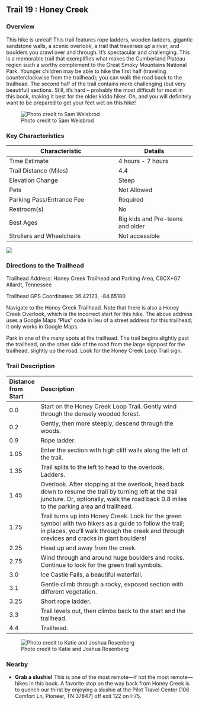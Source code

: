 ## Trail 19 : Honey Creek

### Overview

This hike is unreal! This trail features rope ladders, wooden ladders, gigantic sandstone walls, a scenic overlook, a trail that traverses *up* a river, and boulders you crawl over and through. It's spectacular and challenging. This is a memorable trail that exemplifies what makes the Cumberland Plateau region such a worthy complement to the Great Smoky Mountains National Park. Younger children may be able to hike the first half (traveling counterclockwise from the trailhead); you can walk the road back to the trailhead. The second half of the trail contains more challenging (but very beautiful) sections. Still, it's hard – probably the most difficult for most in this book, making it best for the older kiddo hiker. Oh, and you will definitely want to be prepared to get your feet wet on this hike!

![Photo credit to Sam Weisbrod](img/trail-19-figure-01.jpg)

### Key Characteristics

| **Characteristic**        | **Details**       |
|---------------------------|-------------------|
| Time Estimate             | 4 hours - 7 hours |
| Trail Distance (Miles)    | 4.4               |
| Elevation Change          | Steep             |
| Pets                      | Not Allowed       |
| Parking Pass/Entrance Fee | Required          |
| Restroom(s)               | No                |
| Best Ages                 | Big kids and Pre-teens and older                  |
| Strollers and Wheelchairs | Not accessible                  |

![](maps/trail-19-map.jpeg)

### Directions to the Trailhead

Trailhead Address: Honey Creek Trailhead and Parking Area, C8CX+G7 Allardt, Tennessee

Trailhead GPS Coordinates: 36.42123, -84.65180

Navigate to the Honey Creek Trailhead. Note that there is also a Honey Creek Overlook, which is the incorrect start for this hike. The above address uses a Google Maps "Plus" code in lieu of a street address for this trailhead; it only works in Google Maps.

Park in one of the many spots at the trailhead. The trail begins slightly past the trailhead, on the other side of the road from the large signpost for the trailhead, slightly up the road. Look for the Honey Creek Loop Trail sign.

### Trail Description

| Distance from Start | Description                                                                                                                                                                                            |
|:--------------------|:-------------------------------------------------------------------------------------------------------------------------------------------------------------------------------------------------------|
| 0.0                 | Start on the Honey Creek Loop Trail. Gently wind through the densely wooded forest.                                                                                                                    |
| 0.2                 | Gently, then more steeply, descend through the woods.                                                                                                                                                  |
| 0.9                 | Rope ladder.                                                                                                                                                                                           |
| 1.05                | Enter the section with high cliff walls along the left of the trail.                                                                                                                                   |
| 1.35                | Trail splits to the left to head to the overlook. Ladders.                                                                                                                                             |
| 1.45                | Overlook. After stopping at the overlook, head back down to resume the trail by turning left at the trail juncture. Or, optionally, walk the road back 0.8 miles to the parking area and trailhead.    |
| 1.75                | Trail turns up into Honey Creek. Look for the green symbol with two hikers as a guide to follow the trail; in places, you'll walk through the creek and through crevices and cracks in giant boulders! |
| 2.25                | Head up and away from the creek.                                                                                                                                                                       |
| 2.75                | Wind through and around huge boulders and rocks. Continue to look for the green trail symbols.                                                                                                         |
| 3.0                 | Ice Castle Falls, a beautiful waterfall.                                                                                                                                                               |
| 3.1                 | Gentle climb through a rocky, exposed section with different vegetation.                                                                                                                               |
| 3.25                | Short rope ladder.                                                                                                                                                                                     |
| 3.3                 | Trail levels out, then climbs back to the start and the trailhead.                                                                                                                                     |
| 4.4                 | Trailhead.                                                                                                                                                                                             |

![Photo credit to Katie and Joshua Rosenberg](img/jo%20bsf%20cliff.jpg)

### Nearby

-   **Grab a slushie!** This is one of the most remote—if not the most remote—hikes in this book. A favorite stop on the way back from Honey Creek is to quench our thirst by enjoying a slushie at the Pilot Travel Center (106 Comfort Ln, Pioneer, TN 37847) off exit 122 on I-75.
